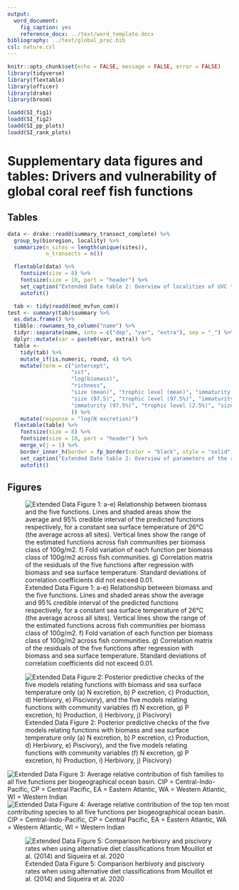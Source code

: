 ```yaml
---
output:
  word_document:
    fig_caption: yes
    reference_docx: ../text/word_template.docx
bibliography: ../text/global_proc.bib
csl: nature.csl
---
```


```r
knitr::opts_chunk$set(echo = FALSE, message = FALSE, error = FALSE)
library(tidyverse)
library(flextable)
library(officer)
library(drake)
library(broom)

loadd(SI_fig1)
loadd(SI_fig2)
loadd(SI_pp_plots)
loadd(SI_rank_plots)
```

# Supplementary data figures and tables: Drivers and vulnerability of global coral reef fish functions

## Tables

```r
data <- drake::readd(summary_transect_complete) %>%
  group_by(bioregion, locality) %>%
  summarize(n_sites = length(unique(sites)),
            n_transects = n()) 

  flextable(data) %>%
    fontsize(size = 8) %>%
    fontsize(size = 10, part = "header") %>%
    set_caption("Extended Date table 2: Overview of localities of UVC transects, used in this study, including number of sites and number of transects") %>%
    autofit()
```

```r
  tab <- tidy(readd(mod_mvfun_com))
test <- summary(tab)$summary %>% 
  as.data.frame() %>%
  tibble::rownames_to_column("name") %>%
  tidyr::separate(name, into = c("dep", "var", "extra"), sep = "_") %>%
  dplyr::mutate(var = paste0(var, extra)) %>%
  table <- 
    tidy(tab) %>%
    mutate_if(is.numeric, round, 4) %>%
    mutate(term = c("intercept",
                    "sst",
                    "log(biomass)",
                    "richness",
                    "size (mean)", "trophic level (mean)", "immaturity (mean)",
                    "size (97.5)", "trophic level (97.5%)", "immaturity (2.5%)",
                    "immaturity (97.5%)", "trophic level (2.5%)", "size (2.5%)"
                    )) %>%
    mutate(response = "log(N excretion)")
  flextable(table) %>%
    fontsize(size = 8) %>%
    fontsize(size = 10, part = "header") %>%
    merge_v(j = 1) %>% 
    border_inner_h(border = fp_border(color = "black", style = "solid", width = 1)) %>%
    set_caption("Extended Date table 2: Overview of parameters of the regressions relating the five functions to the community structure variables") %>%
    autofit()
```

  

## Figures


![Extended Data Figure 1: a-e) Relationship between biomass and the five functions. Lines and shaded areas show the average and 95% credible interval of the predicted functions respectively, for a constant sea surface temperature of 26°C (the average across all sites). Vertical lines show the range of the estimated functions across fish communities per biomass class of 100g/m2. f) Fold variation of each function per biomass class of 100g/m2 across fish communities. g) Correlation matrix of the residuals of the five functions after regression with biomass and sea surface temperature. Standard deviations of correlation coefficients did not exceed 0.01.](../output/plots/annex_fig1.png)



![Extended Data Figure 2: Posterior predictive checks of the five models relating functions  with biomass and sea surface temperature only (a) N excretion, b) P excretion, c) Production, d) Herbivory, e) Piscivory), and the five models relating functions with community variables (f) N excretion, g) P excretion, h) Production, i) Herbivory, j) Piscivory)](../output/plots/pp_plots.png)

![Extended Data Figure 3: Average relative contribution of fish families to all five functions per biogeographical ocean basin. CIP = Central-Indo-Pacific, CP = Central Pacific, EA = Eastern Atlantic, WA = Western Atlantic, WI = Western Indian](../output/plots/con_family_rank.png)
![Extended Data Figure 4: Average relative contribution of the top ten most contributing species to all five functions per biogeographical ocean basin. CIP = Central-Indo-Pacific, CP = Central Pacific, EA = Eastern Atlantic, WA = Western Atlantic, WI = Western Indian](../output/plots/con_species_rank.png)

![Extended Data Figure 5: Comparison herbivory and piscivory rates when using alternative diet classifications from Mouillot et al. (2014) and Siqueira et al. 2020](../output/plots/Supplemental_herbivory_piscivory_alternative_classification.png)




